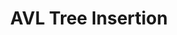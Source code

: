 ---
id: "ds_tf_007"
questionType: "TRUE_FALSE"
title: "AVL Tree Insertion"
statement: "Insertion in an AVL tree may require multiple rotations."
difficulty: "HARD"
category: "Data Structures"
correctAnswer: true
explanation: "AVL trees may need up to two rotations to maintain balance."
---